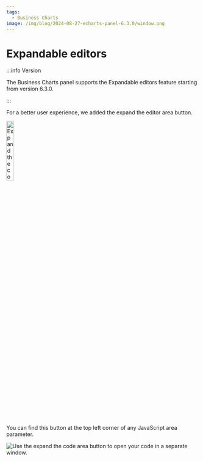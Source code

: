 ```yaml
---
tags:
  - Business Charts
image: /img/blog/2024-08-27-echarts-panel-6.3.0/window.png
---
```



# Expandable editors

:::info Version

The Business Charts panel supports the Expandable editors feature starting from version 6.3.0.

:::

For a better user experience, we added the expand the editor area button.

<Image
  title="Expand the code area button."
  src="/img/blog/2024-08-26-dynamictext-panel-5.3.0/button.png"
  width="20%"
/>

You can find this button at the top left corner of any JavaScript area parameter.

<Image
  title="Use the expand the code area button to open your code in a separate window."
  src="/img/blog/2024-08-27-echarts-panel-6.3.0/window.png"
/>
